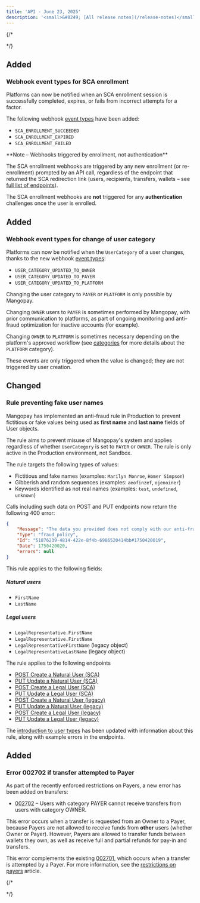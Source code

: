 ```yaml
---
title: 'API - June 23, 2025'  
description: '<small>&#8249; [All release notes](/release-notes)</small>'
---
```


{/* <div class="release-notes-page"> */}

## <span class="pill pill-green">Added</span>

### Webhook event types for SCA enrollment

Platforms can now be notified when an SCA enrollment session is successfully completed, expires, or fails from incorrect attempts for a factor.

The following webhook [event types](/webhooks/event-types#mangopay-sca-enrollment) have been added: 
- `SCA_ENROLLMENT_SUCCEEDED`
- `SCA_ENROLLMENT_EXPIRED`
- `SCA_ENROLLMENT_FAILED`

<Note>
**Note – Webhooks triggered by enrollment, not authentication**

The SCA enrollment webhooks are triggered by any new enrollment (or re-enrollment) prompted by an API call, regardless of the endpoint that returned the SCA redirection link (users, recipients, transfers, wallets – see [full list of endpoints](/guides/sca/session#1-call-an-endpoint-that-triggers-sca-redirection)).

The SCA enrollment webhooks are **not** triggered for any **authentication** challenges once the user is enrolled.
</Note>

## <span class="pill pill-green">Added</span>

### Webhook event types for change of user category

Platforms can now be notified when the `UserCategory` of a user changes, thanks to the new webhook [event types](/webhooks/event-types#user-category):
- `USER_CATEGORY_UPDATED_TO_OWNER`
- `USER_CATEGORY_UPDATED_TO_PAYER`
- `USER_CATEGORY_UPDATED_TO_PLATFORM`

Changing the user category to `PAYER` or `PLATFORM` is only possible by Mangopay. 

Changing `OWNER` users to `PAYER` is sometimes performed by Mangopay, with prior communication to platforms, as part of ongoing monitoring and anti-fraud optimization for inactive accounts (for example). 

Changing `OWNER` to `PLATFORM` is sometimes necessary depending on the platform's approved workflow (see [categories](/guides/users/categories#note-on-platform-category) for more details about the `PLATFORM` category).

These events are only triggered when the value is changed; they are not triggered by user creation.

## <span class="pill pill-orange">Changed</span>

### Rule preventing fake user names

Mangopay has implemented an anti-fraud rule in Production to prevent fictitious or fake values being used as **first name** and **last name** fields of User objects. 

The rule aims to prevent misuse of Mangopay's system and applies regardless of whether `UserCategory` is set to `PAYER` or `OWNER`. The rule is only active in the Production environment, not Sandbox.

The rule targets the following types of values:

- Fictitious and fake names (examples: `Marilyn Monroe`, `Homer Simpson`)
- Gibberish and random sequences (examples: `aeofinzef`, `ojenoiner`)
- Keywords identified as not real names (examples: `test`, `undefined`, `unknown`)

Calls including such data on POST and PUT endpoints now return the following 400 error:

```json
{
    "Message": "The data you provided does not comply with our anti-fraud policy",
    "Type": "fraud_policy",
    "Id": "51876239-4814-422e-8f4b-6986520414bb#1750420019",
    "Date": 1750420020,
    "errors": null
}
```

This rule applies to the following fields:

##### Natural users

- `FirstName`
- `LastName`

##### Legal users

- `LegalRepresentative.FirstName`
- `LegalRepresentative.FirstName`
- `LegalRepresentativeFirstName` (legacy object)
- `LegalRepresentativeLastName` (legacy object)

The rule applies to the following endpoints 

- [POST Create a Natural User (SCA)](/api-reference/users/create-natural-user-sca)
- [PUT Update a Natural User (SCA)](/api-reference/users/update-natural-user-sca)
- [POST Create a Legal User (SCA)](/api-reference/users/create-legal-user-sca)
- [PUT Update a Legal User (SCA)](/api-reference/users/update-legal-user-sca)
- [POST Create a Natural User (legacy)](/api-reference/users/create-natural-user)
- [PUT Update a Natural User (legacy)](/api-reference/users/update-natural-user)
- [POST Create a Legal User (legacy)](/api-reference/users/create-legal-user)
- [PUT Update a Legal User (legacy)](/api-reference/users/update-legal-user)

The [introduction to user types](/guides/users/types) has been updated with information about this rule, along with example errors in the endpoints. 

## <span class="pill pill-green">Added</span>

### Error 002702 if transfer attempted to Payer

As part of the recently enforced restrictions on Payers, a new error has been added on transfers: 

- [002702](/errors/codes/002702) – Users with category PAYER cannot receive transfers from users with category OWNER.

This error occurs when a transfer is requested from an Owner to a Payer, because Payers are not allowed to receive funds from **other** users (whether Owner or Payer). However, Payers are allowed to transfer funds between wallets they own, as well as receive full and partial refunds for pay-in and transfers. 

This error complements the existing [002701](/errors/codes/002701), which occurs when a transfer is attempted by a Payer. For more information, see the [restrictions on payers](/guides/users/categories/restrictions) article.

{/* </div> */}